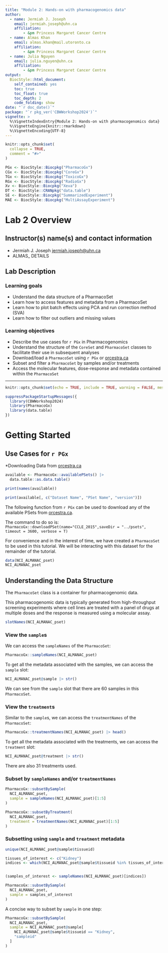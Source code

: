 ```yaml
---
title: "Module 2: Hands-on with pharmacogenomics data"
author:
  - name: Jermiah J. Joseph
    email: jermiah.joseph@uhn.ca
    affiliation:
        - &pm Princess Margaret Cancer Centre
  - name: Almas Khan
    email: almas.khan@mail.utoronto.ca
    affiliation:
        - &pm Princess Margaret Cancer Centre
  - name: Julia Nguyen
    email: julia.nguyen@uhn.ca
    affiliation:
        - &pm Princess Margaret Cancer Centre
output: 
  BiocStyle::html_document:
    self_contained: yes
    toc: true
    toc_float: true
    toc_depth: 2
    code_folding: show
date: "`r doc_date()`"
package: "`r pkg_ver('CBWWorkshop2024')`"
vignette: >
  %\VignetteIndexEntry{Module 2: Hands-on with pharmacogenomics data}
  %\VignetteEngine{knitr::rmarkdown}
  %\VignetteEncoding{UTF-8}
---
```


```r
knitr::opts_chunk$set(
  collapse = TRUE,
  comment = "#>"
)
```

```r
PGx <- BiocStyle::Biocpkg("PharmacoGx")
CGx <- BiocStyle::Biocpkg("CoreGx")
TGx <- BiocStyle::Biocpkg("ToxicoGx")
RGx <- BiocStyle::Biocpkg("RadioGx")
Xv <- BiocStyle::Biocpkg("Xeva")
DT <- BiocStyle::CRANpkg("data.table")
SE <- BiocStyle::Biocpkg("SummarizedExperiment")
MAE <- BiocStyle::Biocpkg("MultiAssayExperiment")
```


# Lab 2 Overview {-}

## Instructor(s) name(s) and contact information {-}

* Jermiah J. Joseph <jermiah.joseph@uhn.ca>
* ALMAS_ DETAILS

## Lab Description {-}

<!-- Lab Practical – Hands-on with pharmacogenomics data  (Jermiah Joseph, Almas Khan)

Loading a PharmacoSet in R using PharmacoGx or ORCESTRA, understanding the data structure, accessing features, and preparing metadata
Plot batch effects using PCA and run correction method (SVA)
Filter out outliers and missing values -->

### Learning goals {-}

* Understand the data structure of a PharmacoSet
* Learn how to access features and metadata from a PharmacoSet
* Learn how to plot batch effects using PCA and run correction method (SVA)
* Learn how to filter out outliers and missing values

### Learning objectives {-}

* Describe the use cases for `r PGx` in Pharmacogenomics
* Understand the structure of the `CoreSet` and `PharmacoSet` classes to facilitate their use in subsequent analyses
* Download/load a `PharmacoSet` using `r PGx` or [orcestra.ca](https://orcestra.ca)
* Subset and filter a `PharmacoSet` by samples and/or treatments
* Access the molecular features, dose-response and metadata contained within the `PharmacoSet`

----

```r
knitr::opts_chunk$set(echo = TRUE, include = TRUE, warning = FALSE, message = TRUE)
```

```r
suppressPackageStartupMessages({
  library(CBWWorkshop2024)
  library(PharmacoGx)
  library(data.table)
})
```


# Getting Started

## Use Cases for `r PGx`

*Downloading Data from [orcestra.ca](https://orcestra.ca)

```r
available <- PharmacoGx::availablePSets() |>
  data.table::as.data.table()

print(names(available))

print(available[, c("Dataset Name", "PSet Name", "version")])
```

The following function from `r PGx` can be used to download any of the available PSets from [orcestra.ca](https://orcestra.ca).

The command to do so is:
`PharmacoGx::downloadPSet(name="CCLE_2015",saveDir = "../psets", timeout = 3600, verbose = T)`

For convenience and in the interest of time, we have created a `PharmacoSet` to be used 
in this tutorial. We will be interacting with this dataset for the remainder of the tutorial.

```r
data(NCI_ALMANAC_pset)
NCI_ALMANAC_pset
```

## Understanding the Data Structure

The `PharmacoSet` class is a container for pharmacogenomic data. 

This pharmacogenomic data is typically generated from high-throughput
screening experiments where cell lines are treated with a panel of drugs at multiple doses and the response is measured using a molecular assay.


```r
slotNames(NCI_ALMANAC_pset)
```

### View the `sample`s 

We can access the `sampleNames` of the `PharmacoSet`:

```r
PharmacoGx::sampleNames(NCI_ALMANAC_pset)
```

To get all the metadata associated with the samples, we can access the `sample` slot:
```r
NCI_ALMANAC_pset@sample |> str()
```


We can see from the `sample` slot that there are 60 samples in this `PharmacoSet`.

### View the `treatment`s

Similar to the `sample`s, we can access the `treatmentNames` of the `PharmacoSet`:

```r
PharmacoGx::treatmentNames(NCI_ALMANAC_pset) |> head()
```

To get all the metadata associated with the treatments, we can access the `treatment` slot:

```r
NCI_ALMANAC_pset@treatment |> str()
```
There are also 31 treatments used.


### Subset by `sampleNames` and/or `treatmentNames`

```r
PharmacoGx::subsetBySample(
  NCI_ALMANAC_pset,
  sample = sampleNames(NCI_ALMANAC_pset)[1:5]
)

PharmacoGx::subsetByTreatment(
  NCI_ALMANAC_pset,
  treatment = treatmentNames(NCI_ALMANAC_pset)[1:5]
)
```


### Subsetting using `sample` and `treatment` metadata

```r
unique(NCI_ALMANAC_pset@sample$tissueid)

tissues_of_interest <- c("Kidney")
indices <- which(NCI_ALMANAC_pset@sample$tissueid %in% tissues_of_interest)


(samples_of_interest <- sampleNames(NCI_ALMANAC_pset)[indices])

PharmacoGx::subsetBySample(
  NCI_ALMANAC_pset,
  sample = samples_of_interest
)
```
A concise way to subset by `sample` in one step:

```r
PharmacoGx::subsetBySample(
  NCI_ALMANAC_pset,
  sample = NCI_ALMANAC_pset@sample[
    NCI_ALMANAC_pset@sample$tissueid == "Kidney",
    "sampleid"
  ]
)
```















